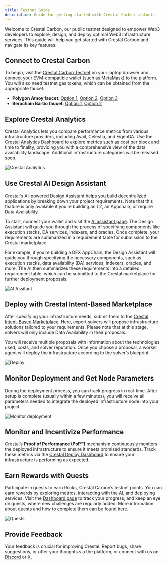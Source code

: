 ```yaml
---
title: Testnet Guide
description: Guide for getting started with Crestal Carbon testnet.
---
```


Welcome to Crestal Carbon, our public testnet designed to empower Web3 developers to explore, design, and deploy optimal Web3 infrastructure services. This guide will help you get started with Crestal Carbon and navigate its key features.

## Connect to Crestal Carbon

To begin, visit the [Crestal Carbon Testnet](https://app.testnet.crestal.xyz/) on your laptop browser and connect your EVM-compatible wallet (such as MetaMask) to the platform. You will also need testnet gas tokens, which can be obtained from the appropriate faucet:

* **Polygon Amoy faucet**: [Option 1](https://faucet.polygon.technology/), [Option 2](https://www.alchemy.com/faucets/polygon-amoy), [Option 3](https://faucets.chain.link/polygon-amoy)
* **Berachain Bartio faucet**: [Option 1](https://bartio.faucet.berachain.com/), [Option 2](https://faucet.trade/berachain-testnet-bera-faucet)

## Explore Crestal Analytics

Crestal Analytics lets you compare performance metrics from various infrastructure providers, including Avail, Celestia, and EigenDA. Use the [Crestal Analytics Dashboard](https://app.testnet.crestal.xyz/dashboard) to explore metrics such as cost per block and time to finality, providing you with a comprehensive view of the data availability landscape. Additional infrastructure categories will be released soon.

![Crestal Analytics](../images/testnet-guide/testnet2.png)

## Use Crestal AI Design Assistant

Crestal's AI-powered Design Assistant helps you build decentralized applications by breaking down your project requirements. Note that this feature is only available if you’re building an L2, an Appchain, or require Data Availability.

To start, connect your wallet and visit the [AI assistant page](https://app.testnet.crestal.xyz/assistant). The Design Assistant will guide you through the process of specifying components like execution stacks, DA services, indexers, and oracles. Once complete, your requirements are summarized in a requirement table for submission to the Crestal marketplace.

For example, if you’re building a DEX AppChain, the Design Assistant will guide you through specifying the necessary components, such as execution stacks, data availability (DA) services, indexers, oracles, and more. The AI then summarizes these requirements into a detailed requirement table, which can be submitted to the Crestal marketplace for further deployment proposals.

![AI Assitant](../images/testnet-guide/testnet3.gif)

## Deploy with Crestal Intent-Based Marketplace

After specifying your infrastructure needs, submit them to the [Crestal Intent-Based Marketplace](https://app.testnet.crestal.xyz/designs). Here, expert solvers will propose infrastructure solutions tailored to your requirements. Please note that at this stage, solvers will only include Data Availability in their proposals.

You will receive multiple proposals with information about the technologies used, costs, and solver reputation. Once you choose a proposal, a worker agent will deploy the infrastructure according to the solver’s blueprint.

![Deploy](../images/testnet-guide/testnet4.gif)

## Monitor Deployment and Get Node Parameters

During the deployment process, you can track progress in real-time. After setup is complete (usually within a few minutes), you will receive all parameters needed to integrate the deployed infrastructure node into your project. 

![Monitor deployment](../images/testnet-guide/testnet5.gif)

## Monitor and Incentivize Performance

Crestal’s **Proof of Performance (PoP™)** mechanism continuously monitors the deployed infrastructure to ensure it meets promised standards. Track these metrics via the [Crestal Deploy Dashboard](https://app.testnet.crestal.xyz/deployments) to ensure your infrastructure is performing as expected.


## Earn Rewards with Quests

Participate in quests to earn Rocks, Crestal Carbon’s testnet points. You can earn rewards by exploring metrics, interacting with the AI, and deploying services. Visit the [Dashboard page](https://app.testnet.crestal.xyz/dashboard) to track your progress, and keep an eye on quests, where new challenges are regularly added. More information about quests and how to complete them can be found [here](./quests).

![Quests](../images/testnet-guide/testnet6.gif)

## Provide Feedback

Your feedback is crucial for improving Crestal. Report bugs, share suggestions, or offer your thoughts via the platform, or connect with us on [Discord](https://discord.com/invite/crestal) or [X](https://x.com/crestalnetwork).
